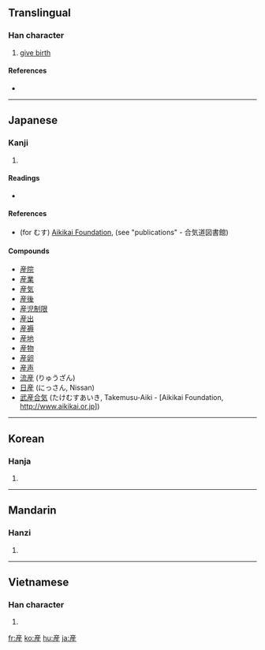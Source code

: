 {{see|产|產}}
==Translingual==

===Han character===
{{Han char|rn=100|rad=生|as=06|sn=11|four=|canj=卜竹竹手一 (YHHQM)}}

# [[give birth]]

====References====
* {{Han ref|kx=0755.111|dkj=21684|hdz=42577.150|uh=7523|ud=29987}}

----

==Japanese==

===Kanji===
{{ja-kanji|grade=4|rs=生06}}

# {{defn|Japanese}}

====Readings====
* {{ja-readings|on=[[さん]] (san)|kun=[[うまれる]] (umareru), [[うぶ]] (ubu), [[うむ]] (umu),　[[むす]] (musu)}}

====References====
* (for むす) [http://www.aikikai.or.jp Aikikai Foundation], (see "publications" - 合気道図書館)

====Compounds====
* [[産院]]
* [[産業]]
* [[産気]]
* [[産後]]
* [[産児制限]]
* [[産出]]
* [[産褥]]
* [[産地]]
* [[産物]]
* [[産卵]]
* [[産声]]
* [[流産]] (りゅうざん)
* [[日産]] (にっさん, Nissan)
* [[武産合気]] (たけむすあいき, Takemusu-Aiki - [Aikikai Foundation, http://www.aikikai.or.jp])

----

==Korean==

===Hanja===
{{ko-hanja|hangeul=[[산]]|eumhun=|rv=san|mr=san|y=san}}

# {{defn|Korean}}

----

==Mandarin==

===Hanzi===
{{cmn-hanzi|sim=产|pin=[[chǎn]] ([[chan3]])|wg=ch'an<sup>3</sup>}}

# {{defn|Mandarin}}

----

==Vietnamese==

===Han character===
{{vi-hantu|[[sản]]}}

# {{defn|Vietnamese}}

[[fr:産]]
[[ko:産]]
[[hu:産]]
[[ja:産]]